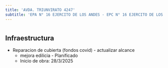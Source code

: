 ```yaml
---
title: 'AVDA. TRIUNVIRATO 4247'
subtitle: 'EPA N° 16 EJERCITO DE LOS ANDES - EPC N° 16 EJERCITO DE LOS ANDES'
---
```


#
## Infraestructura

* Reparacion de cubierta (fondos covid) - actualizar alcance 
    + mejora edilicia - Planificado 
    + Inicio de obra: 28/3/2025 




